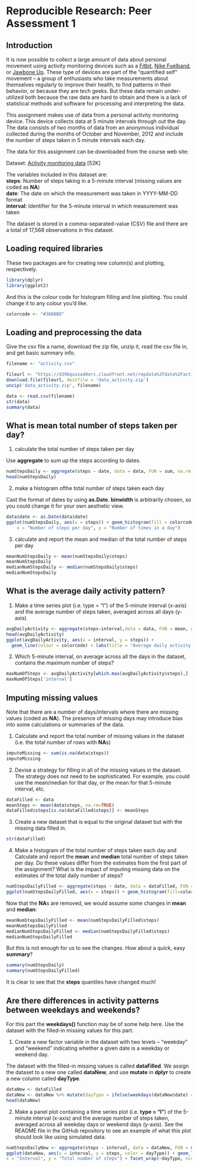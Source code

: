 Reproducible Research: Peer Assessment 1
========================================

## Introduction
It is now possible to collect a large amount of data about personal movement using activity monitoring devices such as a [Fitbit](http://www.fitbit.com/), [Nike Fuelband](http://www.nike.com/us/en_us/c/nikeplus-fuelband), or [Jawbone Up](https://jawbone.com/up). These type of devices are part of the "quantified self" movement – a group of enthusiasts who take measurements about themselves regularly to improve their health, to find patterns in their behavior, or because they are tech geeks. But these data remain under-utilized both because the raw data are hard to obtain and there is a lack of statistical methods and software for processing and interpreting the data.

This assignment makes use of data from a personal activity monitoring device. This device collects data at 5 minute intervals through out the day. The data consists of two months of data from an anonymous individual collected during the months of October and November, 2012 and include the number of steps taken in 5 minute intervals each day.  

The data for this assignment can be downloaded from the course web site:

Dataset: [Activity monitoring data](https://d396qusza40orc.cloudfront.net/repdata%2Fdata%2Factivity.zip) [52K]

The variables included in this dataset are:  
**steps**: Number of steps taking in a 5-minute interval (missing values are coded as **NA**)  
**date**: The date on which the measurement was taken in YYYY-MM-DD format  
**interval**: Identifier for the 5-minute interval in which measurement was taken

The dataset is stored in a comma-separated-value (CSV) file and there are a total of 17,568 observations in this dataset.

## Loading required libraries  

These two packages are for creating new column(s) and plotting, respectively.
```r
library(dplyr)
library(ggplot2)
```

And this is the colour code for histogram filling and line plotting. You could change it to any colour you'd like. 
```r
colorcode <- "#36B8B8"
```

## Loading and preprocessing the data

Give the csv file a name, download the zip file, unzip it, read the csv file in, and get basic summary info.
```r
filename <- "activity.csv"

fileurl <- "https://d396qusza40orc.cloudfront.net/repdata%2Fdata%2Factivity.zip"  
download.file(fileurl, destfile = 'data_activity.zip')  
unzip('data_activity.zip', filename)  

data <- read.csv(filename)
str(data)
summary(data)
```
  
## What is mean total number of steps taken per day?
1. calculate the total number of steps taken per day  

Use **aggregate** to sum up the steps according to dates. 
```r
numStepsDaily <- aggregate(steps ~ date, data = data, FUN = sum, na.rm = FALSE)
head(numStepsDaily)
```

2. make a histogram ofthe total number of steps taken each day

Cast the format of dates by using **as.Date**. **binwidth** is arbitrarily chosen, so you could change it for your own aesthetic view. 
```r
data$date <- as.Date(data$date)
ggplot(numStepsDaily, aes(x = steps)) + geom_histogram(fill = colorcode, binwidth = 1000) + labs(title = 'Histogram of the total number of steps',
    x = "Number of steps per day", y = "Number of times in a day")
```

3. calculate and report the mean and median of the total number of steps per day 
```r
meanNumStepsDaily <- mean(numStepsDaily$steps)
meanNumStepsDaily
medianNumStepsDaily <- median(numStepsDaily$steps)
medianNumStepsDaily
```

## What is the average daily activity pattern?
1. Make a time series plot (i.e. type = "l") of the 5-minute interval (x-axis) and the average number of steps taken, averaged across all days (y-axis)
```r
avgDailyActivity <- aggregate(steps~interval,data = data, FUN = mean, na.rm = TRUE)
head(avgDailyActivity)
ggplot(avgDailyActivity, aes(x = interval, y = steps)) +
  geom_line(colour = colorcode) + labs(title = "Average daily activity pattern", x = "Interval", y = "Steps")
```

2. Which 5-minute interval, on average across all the days in the dataset, contains the maximum number of steps?
```r
maxNumOfSteps <- avgDailyActivity[which.max(avgDailyActivity$steps),]
maxNumOfSteps['interval']
```

## Imputing missing values
Note that there are a number of days/intervals where there are missing values (coded as **NA**). The presence of missing days may introduce bias into some calculations or summaries of the data.  

1. Calculate and report the total number of missing values in the dataset (i.e. the total number of rows with **NA**s)  
```r
imputeMissing <- sum(is.na(data$steps))
imputeMissing
```

2. Devise a strategy for filling in all of the missing values in the dataset. The strategy does not need to be sophisticated. For example, you could use the mean/median for that day, or the mean for that 5-minute interval, etc. 
```r
dataFilled <- data
meanSteps <- mean(data$steps, na.rm=TRUE)
dataFilled$steps[is.na(dataFilled$steps)] <- meanSteps
```

3. Create a new dataset that is equal to the original dataset but with the missing data filled in.  
```r
str(dataFilled)
```

4. Make a histogram of the total number of steps taken each day and Calculate and report the **mean** and **median** total number of steps taken per day. Do these values differ from the estimates from the first part of the assignment? What is the impact of imputing missing data on the estimates of the total daily number of steps?
```r
numStepsDailyFilled <- aggregate(steps ~ date, data = dataFilled, FUN = sum, na.rm = FALSE)
ggplot(numStepsDailyFilled, aes(x = steps)) + geom_histogram(fill=colorcode, binwidth = 1000) +labs(title = "Histogram of the total number of steps", x = "Number of steps per day", y = "Number of times in a day")
```

Now that the **NA**s are removed, we would assume some changes in **mean** and **median**:
```r
meanNumStepsDailyFilled <- mean(numStepsDailyFilled$steps)
meanNumStepsDailyFilled
medianNumStepsDailyFilled <- median(numStepsDailyFilled$steps)
medianNumStepsDailyFilled
```
  
But this is not enough for us to see the changes. How about a quick, easy **summary**?
```r
summary(numStepsDaily)
summary(numStepsDailyFilled)
```
It is clear to see that the **steps** quantiles have changed much! 
  
## Are there differences in activity patterns between weekdays and weekends?
For this part the **weekdays()** function may be of some help here. Use the dataset with the filled-in missing values for this part.

1. Create a new factor variable in the dataset with two levels – "weekday" and "weekend" indicating whether a given date is a weekday or weekend day.    

The dataset with the filled-in missing values is called **dataFilled**. We assign the dataset to a new one called **dataNew**, and use **mutate** in **dplyr** to create a new column called **dayType**.  
```r
dataNew <- dataFilled
dataNew <- dataNew %>% mutate(dayType = ifelse(weekdays(dataNew$date) == "Saturday" | weekdays(dataNew$date) == "Sunday", "weekend", "weekday"))
head(dataNew)
```
  
2. Make a panel plot containing a time series plot (i.e. **type = "l"**) of the 5-minute interval (x-axis) and the average number of steps taken, averaged across all weekday days or weekend days (y-axis). See the README file in the GitHub repository to see an example of what this plot should look like using simulated data.
```r
numStepsDailyNew <- aggregate(steps ~ interval, data = dataNew, FUN = mean, na.rm = TRUE)
ggplot(dataNew, aes(x = interval, y = steps, color = dayType)) + geom_line() + labs(title = "Average daily steps", 
x = "Interval", y = "Total number of steps") + facet_wrap(~dayType, ncol = 1, nrow = 2)
```